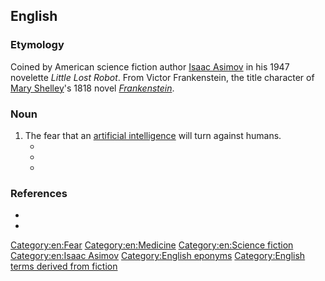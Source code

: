 ==English==

===Etymology===
Coined by American science fiction author [[wikipedia:Isaac Asimov|Isaac Asimov]] in his 1947 novelette ''Little Lost Robot''. From Victor Frankenstein, the title character of [[wikipedia:Mary Shelley|Mary Shelley]]'s 1818 novel ''[[wikipedia:Frankenstein|Frankenstein]]''.

===Noun===
{{en-noun|head=[[Frankenstein]] [[complex]]|es}}

# The fear that an [[artificial intelligence]] will turn against humans.
#* {{quote-magazine
|year=1947
|date=March
|first=Isaac
|last=Asimov
|authorlink=Isaac Asimov
|magazine=[[wikipedia:Analog Science Fiction and Fact|Astounding Science Fiction]]
|title=[[wikipedia:Little Lost Robot|Little Lost Robot]]
|volume=39
|issue=1
|page=116
|passage=I'll admit that this '''Frankenstein Complex''' you're exhibiting has a certain justification—hence the First Law in the first place.
}}
#* {{quote-magazine
|year=1987
|date=December
|first=Lois McMaster
|last=Bujold
|authorlink=Lois McMaster Bujold
|magazine=[[wikipedia:Analog Science Fiction and Fact|Analog Science Fiction/Science Fact]]
|title=Falling Free
|volume=108
|issue=13
|page=30
|passage=Mr. Graf, you're still disturbed. You sure you're not harboring just a little of the old '''Frankenstein complex''' about all this? It's all right to admit it to me—in fact, I want you to talk about it.
}}
#* {{quote-book
|year=1992
|first=Joseph C.
|last=Segen
|title=The Dictionary of Modern Medicine
|isbn=9781850703211
|page=234
|passage=The central character of Mary Shelley's novel by the same name 'Frankenstein' is used as an adjective in a variety of biomedical contexts, eg. '''Frankenstein complex''' The fear that machines via artificial intelligence may replace physicians
}}

===References===
* {{R:Brave New Words|pages=67–68}}
* {{R:OED SF|456|Frankenstein complex n.}}

[[Category:en:Fear]]
[[Category:en:Medicine]]
[[Category:en:Science fiction]]
[[Category:en:Isaac Asimov]]
[[Category:English eponyms]]
[[Category:English terms derived from fiction]]
